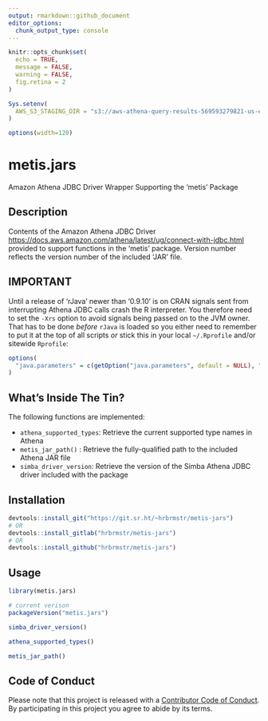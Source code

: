 ```yaml
---
output: rmarkdown::github_document
editor_options: 
  chunk_output_type: console
---
```

```r
knitr::opts_chunk$set(
  echo = TRUE,
  message = FALSE,
  warning = FALSE,
  fig.retina = 2
)

Sys.setenv(
  AWS_S3_STAGING_DIR = "s3://aws-athena-query-results-569593279821-us-east-1"
)

options(width=120)
```

# metis.jars

Amazon Athena JDBC Driver Wrapper Supporting the 'metis' Package

## Description

Contents of the Amazon Athena JDBC Driver 
<https://docs.aws.amazon.com/athena/latest/ug/connect-with-jdbc.html>
provided to support functions in the 'metis' package. Version number 
reflects the version number of the included 'JAR' file.

## IMPORTANT

Until a release of 'rJava' newer than '0.9.10' is on CRAN signals sent 
from interrupting Athena JDBC calls crash the R interpreter. You therefore 
need to set the `-Xrs` option to avoid signals being passed on to the JVM 
owner. That has to be done _before_ `rJava` is loaded so you either need 
to remember to put it at the top of all scripts _or_ stick this
in your local  `~/.Rprofile` and/or sitewide `Rprofile`:

```r
options(
  "java.parameters" = c(getOption("java.parameters", default = NULL), "-Xrs")
)
```
## What's Inside The Tin?

The following functions are implemented:

- `athena_supported_types`:	Retrieve the current supported type names in Athena
- `metis_jar_path()` : Retrieve the fully-qualified path to the included Athena JAR file
- `simba_driver_version`:	Retrieve the version of the Simba Athena JDBC driver included with the package

## Installation

```r
devtools::install_git("https://git.sr.ht/~hrbrmstr/metis-jars")
# OR
devtools::install_gitlab("hrbrmstr/metis-jars")
# OR
devtools::install_github("hrbrmstr/metis-jars")
```

## Usage

```r
library(metis.jars)

# current verison
packageVersion("metis.jars")
```

```r
simba_driver_version()

athena_supported_types()

metis_jar_path()
```

## Code of Conduct

Please note that this project is released with a [Contributor Code of Conduct](CONDUCT.md). By participating in this project you agree to abide by its terms.
